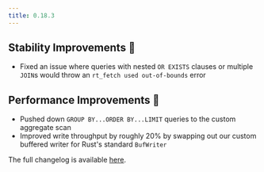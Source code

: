 ```yaml
---
title: 0.18.3
---
```


## Stability Improvements 💪

- Fixed an issue where queries with nested `OR EXISTS` clauses or multiple `JOIN`s would throw an `rt_fetch used out-of-bounds` error

## Performance Improvements 🚀

- Pushed down `GROUP BY...ORDER BY...LIMIT` queries to the custom aggregate scan
- Improved write throughput by roughly 20% by swapping out our custom buffered writer for Rust's standard `BufWriter`

The full changelog is available [here](https://github.com/paradedb/paradedb/releases/tag/v0.18.3).
